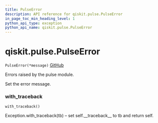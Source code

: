 ```yaml
---
title: PulseError
description: API reference for qiskit.pulse.PulseError
in_page_toc_min_heading_level: 1
python_api_type: exception
python_api_name: qiskit.pulse.PulseError
---
```


<span id="qiskit-pulse-pulseerror" />

# qiskit.pulse.PulseError

<span id="qiskit.pulse.PulseError" />

`PulseError(*message)` [GitHub](https://github.com/qiskit/qiskit/tree/stable/0.16/qiskit/pulse/exceptions.py "view source code")

Errors raised by the pulse module.

Set the error message.

### with\_traceback

<span id="qiskit.pulse.PulseError.with_traceback" />

`with_traceback()`

Exception.with\_traceback(tb) – set self.\_\_traceback\_\_ to tb and return self.


